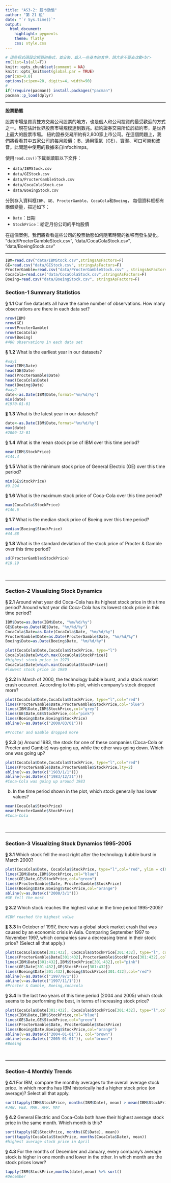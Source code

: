 ```yaml
---
title: "AS3-2: 股市動態"
author: "第 21 組"
date: "`r Sys.time()`"
output:
  html_document:
    highlight: pygments
    theme: flatly
    css: style.css
---
```


```r
# 這些程式碼設定網頁的格式，並安裝、載入一些基本的套件，請大家不要去改動<br>
rm(list=ls(all=T))
knitr::opts_chunk$set(comment = NA)
knitr::opts_knit$set(global.par = TRUE)
par(cex=0.8)
options(scipen=20, digits=4, width=90)
#
if(!require(pacman)) install.packages("pacman")
pacman::p_load(dplyr)
```
<hr>

**股票動態**

股票市場是買賣雙方交易公司股票的地方，也是個人和公司投資的最受歡迎的方式之一。現在估計世界股票市場規模達到數兆。紐約證券交易所位於紐約市，是世界上最大的股票市場。 紐約證券交易所約有2,800家上市公司。在這個問題上，我們將看看其中五家公司的每月股價：IB、通用電氣（GE）、寶潔、可口可樂和波音。此問題中使用的數據來自Infochimps。

使用`read.csv()`下載並讀取以下文件：

+ `data/IBMStock.csv`
+ `data/GEStock.csv`
+ `data/ProcterGambleStock.csv`
+ `data/CocaColaStock.csv`
+ `data/BoeingStock.csv` 

分別存入資料框`IBM`、`GE`、`ProcterGamble`、`CocaCola`和`Boeing`，
每個資料框都有兩個變量，描述如下：

+ `Date`：日期
+ `StockPrice`：給定月份公司的平均股價

在這個案例，我們將看看這些公司的股票動態如何隨著時間的推移而發生變化。
"datd/ProcterGambleStock.csv", "data/CocaColaStock.csv", "data/BoeingStock.csv"
<br><hr>
```r
IBM=read.csv("data/IBMStock.csv",stringsAsFactors=F)
GE=read.csv("data/GEStock.csv", stringsAsFactors=F)
ProcterGamble=read.csv("data/ProcterGambleStock.csv" , stringsAsFactors=F)
CocaCola=read.csv("data/CocaColaStock.csv",stringsAsFactors=F)
Boeing=read.csv("data/BoeingStock.csv", stringsAsFactors=F)
```

###  Section-1 Summary Statistics

__§ 1.1__ Our five datasets all have the same number of observations. How many observations are there in each data set?
```r
nrow(IBM)
nrow(GE)
nrow(ProcterGamble)
nrow(CocaCola)
nrow(Boeing)
#480 observations in each data set
```


__§ 1.2__ What is the earliest year in our datasets?
```r
#way1
head(IBM$Date)
head(GE$Date)
head(ProcterGamble$Date)
head(CocaCola$Date)
head(Boeing$Date)
#way2
date<-as.Date(IBM$Date,format="%m/%d/%y")
min(date)
#1970-01-01
```

__§ 1.3__ What is the latest year in our datasets?
```r
date<-as.Date(IBM$Date,format="%m/%d/%y")
max(date)
#2009-12-01
```

__§ 1.4__ What is the mean stock price of IBM over this time period?
```r
mean(IBM$StockPrice)
#144.4
```

__§ 1.5__ What is the minimum stock price of General Electric (GE) over this time period?
```r
min(GE$StockPrice)
#9.294
```

__§ 1.6__ What is the maximum stock price of Coca-Cola over this time period?
```r
max(CocaCola$StockPrice)
#146.6
```

__§ 1.7__ What is the median stock price of Boeing over this time period?
```r
median(Boeing$StockPrice)
#44.88
```

__§ 1.8__ What is the standard deviation of the stock price of Procter & Gamble over this time period?
```r
sd(ProcterGamble$StockPrice)
#18.19
```

<br><hr>

###  Section-2 Visualizing Stock Dynamics

__§ 2.1__ Around what year did Coca-Cola has its highest stock price in this time period? Around what year did Coca-Cola has its lowest stock price in this time period?

```r
IBM$Date=as.Date(IBM$Date, "%m/%d/%y")
GE$Date=as.Date(GE$Date, "%m/%d/%y")
CocaCola$Date=as.Date(CocaCola$Date, "%m/%d/%y")
ProcterGamble$Date=as.Date(ProcterGamble$Date, "%m/%d/%y")
Boeing$Date=as.Date(Boeing$Date, "%m/%d/%y")
```

```r
plot(CocaCola$Date,CocaCola$StockPrice, type="l")
CocaCola$Date[which.max(CocaCola$StockPrice)]  
#highest stock price in 1973
CocaCola$Date[which.min(CocaCola$StockPrice)]  
#lowest stock price in 1980
```


__§ 2.2__ In March of 2000, the technology bubble burst, and a stock market crash occurred. According to this plot, which company's stock dropped more?
```r
plot(CocaCola$Date,CocaCola$StockPrice, type="l",col="red")
lines(ProcterGamble$Date,ProcterGamble$StockPrice,col="blue")
lines(IBM$Date,IBM$StockPrice,col="grey")
lines(GE$Date,GE$StockPrice,col="pink")
lines(Boeing$Date,Boeing$StockPrice)
abline(v=as.Date(c("2000/03/01")))

#Procter and Gamble dropped more 
```

__§ 2.3__ (a) Around 1983, the stock for one of these companies (Coca-Cola or Procter and Gamble) was going up, while the other was going down. Which one was going up? 
```r
plot(CocaCola$Date,CocaCola$StockPrice, type="l",col="red")
lines(ProcterGamble$Date,ProcterGamble$StockPrice,lty=2)
abline(v=as.Date(c("1983/1/1")))
abline(v=as.Date(c("1983/12/31")))
#Coca-Cola was going up around 1983
```

(b) In the time period shown in the plot, which stock generally has lower values?
```r
mean(CocaCola$StockPrice)
mean(ProcterGamble$StockPrice)
#Coca-Cola
```


<br><hr>

###  Section-3 Visualizing Stock Dynamics 1995-2005

__§ 3.1__ Which stock fell the most right after the technology bubble burst in March 2000?
```r
plot(CocaCola$Date, CocaCola$StockPrice, type="l",col="red", ylim = c(0,220))
lines(IBM$Date,IBM$StockPrice,col="blue")
lines(GE$Date,GE$StockPrice,col="green")
lines(ProcterGamble$Date, ProcterGamble$StockPrice)
lines(Boeing$Date,Boeing$StockPrice,col="orange")
abline(v=as.Date(c("2000/3/1")))
#GE fell the most
```

__§ 3.2__ Which stock reaches the highest value in the time period 1995-2005?
```r
#IBM reached the highest value
```

__§ 3.3__ In October of 1997, there was a global stock market crash that was caused by an economic crisis in Asia. Comparing September 1997 to November 1997, which companies saw a decreasing trend in their stock price? (Select all that apply.)
```r
plot(CocaCola$Date[301:432], CocaCola$StockPrice[301:432], type="l", col="green", ylim=c(0,210))
lines(ProcterGamble$Date[301:432],ProcterGamble$StockPrice[301:432],col="blue")
lines(IBM$Date[301:432],IBM$StockPrice[301:432],col="pink")
lines(GE$Date[301:432],GE$StockPrice[301:432])
lines(Boeing$Date[301:432],Boeing$StockPrice[301:432],col="red")
abline(v=as.Date(c("1997/9/1")))
abline(v=as.Date(c("1997/11/1")))
#Procter & Gamble, Boeing,cocacola
```

__§ 3.4__ In the last two years of this time period (2004 and 2005) which stock seems to be performing the best, in terms of increasing stock price?
```r
plot(CocaCola$Date[301:432], CocaCola$StockPrice[301:432], type="l",col="red", ylim = c(0,220))
lines(IBM$Date,IBM$StockPrice,col="blue")
lines(GE$Date,GE$StockPrice,col="green")
lines(ProcterGamble$Date, ProcterGamble$StockPrice)
lines(Boeing$Date,Boeing$StockPrice,col="orange")
abline(v=as.Date(c("2004-01-01")), col="brown")
abline(v=as.Date(c("2005-01-01")), col="brown")
#Boeing
```


<br><hr>


###  Section-4 Monthly Trends

__§ 4.1__ For IBM, compare the monthly averages to the overall average stock price. In which months has IBM historically had a higher stock price (on average)? Select all that apply.
```r
sort(tapply(IBM$StockPrice, months(IBM$Date), mean) > mean(IBM$StockPrice))
#JAN. FEB. MAR. APR. MAY
```

__§ 4.2__ General Electric and Coca-Cola both have their highest average stock price in the same month. Which month is this?
```r
sort(tapply(GE$StockPrice, months(GE$Date), mean))
sort(tapply(CocaCola$StockPrice, months(CocaCola$Date), mean))
#highest average stock price in April
```

__§ 4.3__ For the months of December and January, every company's average stock is higher in one month and lower in the other. In which month are the stock prices lower?
```r
tapply(IBM$StockPrice,months(date),mean) %>% sort()
#December
```

<br><br><br>


